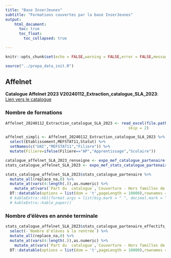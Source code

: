```yaml
---
title: "Base InserJeunes"
subtitle: "Formations couvertes par la base InserJeunes"
output: 
    html_document:
      toc: true
      toc_float:
        toc_collapsed: true

---
```


```r
knitr::opts_chunk$set(echo = FALSE,warning = FALSE,error = FALSE,message = FALSE)

source("../prepa_data_init.R")


```

## Affelnet

**Catalogue Affelnet 2023 V20240112_Extraction_catalogue_SLA_2023**: [Lien vers le catalogue](https://docs.google.com/spreadsheets/d/100miT_jBPQuXo-rA0HnGWX0v2W84Po9m/edit?usp=drive_link&ouid=107607241761816962784&rtpof=true&sd=true)

### Nombre de formations

```r
Affelnet_20240112_Extraction_catalogue_SLA_2023 <- read_excel(file.path(chemin_racine_data,"affelnet/2023/20240112 - Extraction catalogue SLA 2023.xlsx"),
                                                      skip = 2)

affelnet_simpli <- Affelnet_20240112_Extraction_catalogue_SLA_2023 %>% 
  select(Etablissement,MEFSTAT11,Statut) %>% 
  setNames(c("UAI","MEFSTAT11","Filiere")) %>% 
  mutate(Filiere=ifelse(Filiere=="AP","Apprentissage","Scolaire"))

catalogue_affelnet_SLA_2023_renseigne <- expo_mef_catalogue_partenaire(catalogue_init = affelnet_simpli,type_source = "affelnet")
stats_catalogue_affelnet_SLA_2023 <- expo_mef_stats_catalogue_partenaire(catalogue_partenaire_renseigne = catalogue_affelnet_SLA_2023_renseigne)

stats_catalogue_affelnet_SLA_2023$stats_catalogue_partenaire %>%
  mutate_all(replace_na,0) %>% 
  mutate_at(vars(4:length(.)),as.numeric) %>% 
    mutate_at(vars(`Part du  catalogue`,`Couverture - Hors familles de métiers`,`Couverture - Familles de métiers`,contains("(%)")),scales::percent,accuracy=0.1) %>% 
  DT::datatable(options = list(dom = 't',pageLength = 10000),rownames = F)
  # kableExtra::kbl(format.args = list(big.mark = " ", decimal.mark = ",")) %>%
  # kableExtra::kable_paper()

```

### Nombre d'élèves en année terminale

```r
stats_catalogue_affelnet_SLA_2023$stats_catalogue_partenaire_effectifs_temp %>%
  select(-`Nombre d'élèves à la rentrée`) %>% 
  mutate_all(replace_na,0) %>% 
  mutate_at(vars(4:length(.)),as.numeric) %>% 
    mutate_at(vars(`Part du  catalogue`,`Couverture - Hors familles de métiers`,`Couverture - Familles de métiers`,contains("(%)")),scales::percent,accuracy=0.1) %>% 
  DT::datatable(options = list(dom = 't',pageLength = 10000),rownames = F)

```


